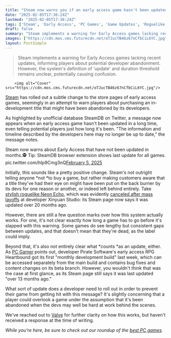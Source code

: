 ```yaml
---
title: "Steam now warns you if an early access game hasn't been updated in a long time, but outside obvious abandonware, it's not clear what actually counts as an update"
date: "2025-02-05T17:36:24Z"
lastmod: "2025-02-05T17:36:24Z"
tags: ['Steam', 'Early Access', 'PC Games', 'Game Updates', 'Roguelike']
draft: false
summary: "Steam implements a warning for Early Access games lacking recent updates, informing players about potential developer abandonment.  However, the system's definition of 'update' and duration threshold remains unclear, potentially causing confusion."
images: ["https://cdn.mos.cms.futurecdn.net/oTJucTB46z67nCfbCiL6YC.jpg"]
layout: PostSimple
---
```

> Steam implements a warning for Early Access games lacking recent updates, informing players about potential developer abandonment.  However, the system's definition of 'update' and duration threshold remains unclear, potentially causing confusion.


        <img alt="Cover" src="https://cdn.mos.cms.futurecdn.net/oTJucTB46z67nCfbCiL6YC.jpg"/>
        
[Steam](https://www.gamesradar.com/steam/) has rolled out a subtle change to the store pages of early access games, seemingly in an attempt to warn players about purchasing an in-development title that might have been abandoned by its developers.

As highlighted by unofficial database SteamDB on Twitter, a message now appears when an early access game hasn't been updated in a long time, even telling potential players just how long it's been. "The information and timeline described by the developers here may no longer be up to date," the message notes.

Steam now warns about Early Access that have not been updated in months.🕵️ Tip: SteamDB browser extension shows last update for all games. pic.twitter.com/hIp9Cmg3nQ[February 5, 2025](https://twitter.com/cantworkitout/status/1887107461879832746)

Initially, this sounds like a pretty positive change. Steam's not outright telling anyone *not *to buy a game, but rather making customers aware that a title they've had their eye on might have been put on the back burner by its devs for one reason or another, or indeed left behind entirely. Take [<u>stylish roguelike Neon Echo</u>](https://www.gamesradar.com/my-eyeballs-can-barely-process-the-hottest-new-roguelike-on-steam/), which was evidently [canceled after mass layoffs](https://www.superpixel.com/article/578361/bilibilis-xinyuan-studio-implements-mass-layoffs-discontinues-projects) at developer Xinyuan Studio: its Steam page now says it was updated over 20 months ago.

However, there are still a few question marks over how this system actually works. For one, it's not clear exactly how long a game has to go before it's slapped with this warning. Some games do see lengthy but consistent gaps between updates, and that doesn't mean that they're dead, as the label could imply.

Beyond that, it's also not entirely clear what *counts *as an update, either. As [<u>PC Gamer</u>](https://www.pcgamer.com/software/platforms/steam-now-warns-you-if-that-early-access-game-youre-eyeing-up-has-been-abandoned-by-its-devs/) points out, developer Pirate Software's early access RPG Heartbound got its first "monthly development build" last week, which can be accessed separately from the main build and contains bug fixes and content changes on its beta branch. However, you wouldn't think that was the case at first glance, as its Steam page still says it was last updated "over 13 months ago."

What sort of update does a developer need to roll out in order to prevent their game from getting hit with this message? It's slightly concerning that a player could overlook a game under the assumption that it's been abandoned when the devs may well be hard at work behind the scenes.

We've reached out to [Valve](https://www.gamesradar.com/tag/valve/) for further clarity on how this works, but haven't received a response at the time of writing.

*While you're here, be sure to check out our roundup of the *[<em>best PC games</em>](https://www.gamesradar.com/best-pc-games/)*.*
        